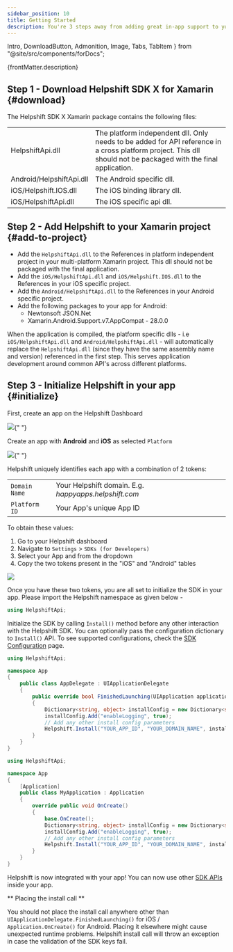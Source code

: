 ```yaml
---
sidebar_position: 10
title: Getting Started
description: You're 3 steps away from adding great in-app support to your Xamarin application.
---
```


  Intro,
  DownloadButton,
  Admonition,
  Image,
  Tabs,
  TabItem
} from "@site/src/components/forDocs";

<Intro>{frontMatter.description}</Intro>

## Step 1 - Download Helpshift SDK X for Xamarin {#download}

<DownloadButton
  text="Download SDK X for Xamarin"
  link="[% sdkx-xamarin.plugin_url %]"
  classes="mb-4"
/>

The Helpshift SDK X Xamarin package contains the following files:

<div className="text-sm compact ">

|                                  |                                                                                                                                                                 |
| -------------------------------- | --------------------------------------------------------------------------------------------------------------------------------------------------------------- |
| HelpshiftApi.dll                 | The platform independent dll. Only needs to be added for API reference in a cross platform project. This dll should not be packaged with the final application. |
| Android/HelpshiftApi.dll         | The Android specific dll.                                                                                                                                       |
| iOS/Helpshift.IOS.dll            | The iOS binding library dll.                                                                                                                                    |
| iOS/HelpshiftApi.dll             | The iOS specific api dll.                                                                                                                                       |

</div>

## Step 2 - Add Helpshift to your Xamarin project {#add-to-project}

- Add the `HelpshiftApi.dll` to the References in platform independent project in your multi-platform Xamarin project. This dll should not be packaged with the final application.
- Add the `iOS/HelpshiftApi.dll` and `iOS/Helpshift.IOS.dll` to the References in your iOS specific project.
- Add the `Android/HelpshiftApi.dll` to the References in your Android specific project.
- Add the following packages to your app for Android:
    - Newtonsoft JSON.Net
    - Xamarin.Android.Support.v7.AppCompat - 28.0.0

<Admonition type="info" title="Note">

 When the application is compiled, the platform specific dlls - i.e `iOS/HelpshiftApi.dll` and `Android/HelpshiftApi.dll` - will automatically replace the `HelpshiftApi.dll` (since they have the same assembly name and version) referenced in the first step. This serves application development around common API's across different platforms.

</Admonition>

## Step 3 - Initialize Helpshift in your app {#initialize}

First, create an app on the Helpshift Dashboard

<Image src="/static/books/helpshiftx/add_app.png" width="full" />{" "}

Create an app with **Android** and **iOS** as selected `Platform`

<Image src="/static/books/helpshiftx/create_app_with_android_platform.png" width="full"/>{" "}

Helpshift uniquely identifies each app with a combination of 2 tokens:

<div className=" compact">

|                          |                                                       |
| ------------------------ | ------------------------------------------------------|
| <code>Domain Name</code> | Your Helpshift domain. E.g. _happyapps.helpshift.com_ |
| <code>Platform ID</code> | Your App's unique App ID                              |

</div>

To obtain these values:

1. Go to your Helpshift dashboard
2. Navigate to `Settings` > `SDKs (for Developers)`
3. Select your App and from the dropdown
4. Copy the two tokens present in the "iOS" and "Android" tables

<Image src="/static/books/helpshiftx/copy_install_keys.png" width="full" />

Once you have these two tokens, you are all set to initialize the SDK in your app. Please import the Helpshift namespace as given below -

```csharp
using HelpshiftApi;
```

Initialize the SDK by calling `Install()` method before any other interaction with the Helpshift SDK. You can optionally pass the configuration dictionary to `Install()` API. To see supported configurations, check the [SDK Configuration](/sdkx_xamarin/sdk-configuration.mdx) page.

<Tabs>

<TabItem value="iOS" label="iOS">

```csharp
using HelpshiftApi;

namespace App
{
    public class AppDelegate : UIApplicationDelegate
    {
        public override bool FinishedLaunching(UIApplication application, NSDictionary launchOptions)
        {
            Dictionary<string, object> installConfig = new Dictionary<string, object>();
            installConfig.Add("enableLogging", true);
            // Add any other install config parameters
            Helpshift.Install("YOUR_APP_ID", "YOUR_DOMAIN_NAME", installConfig);
        }
    }
}
```

</TabItem>
<TabItem value="Android" label="Android">

```csharp
using HelpshiftApi;

namespace App
{
    [Application]
    public class MyApplication : Application
    {
        override public void OnCreate()
        {
            base.OnCreate();
            Dictionary<string, object> installConfig = new Dictionary<string, object>();
            installConfig.Add("enableLogging", true);
            // Add any other install config parameters
            Helpshift.Install("YOUR_APP_ID", "YOUR_DOMAIN_NAME", installConfig);
        }
    }
}
```

</TabItem>

</Tabs>

Helpshift is now integrated with your app! You can now use other [SDK APIs](/sdkx-xamarin/support-tools) inside your app.

<Admonition type="danger" title="Important">

** Placing the install call **

You should not place the install call anywhere other than `UIApplicationDelegate.FinishedLaunching()` for iOS / `Application.OnCreate()` for Android. Placing it elsewhere might cause unexpected runtime problems. Helpshift install call will throw an exception in case the validation of the SDK keys fail.

</Admonition>
